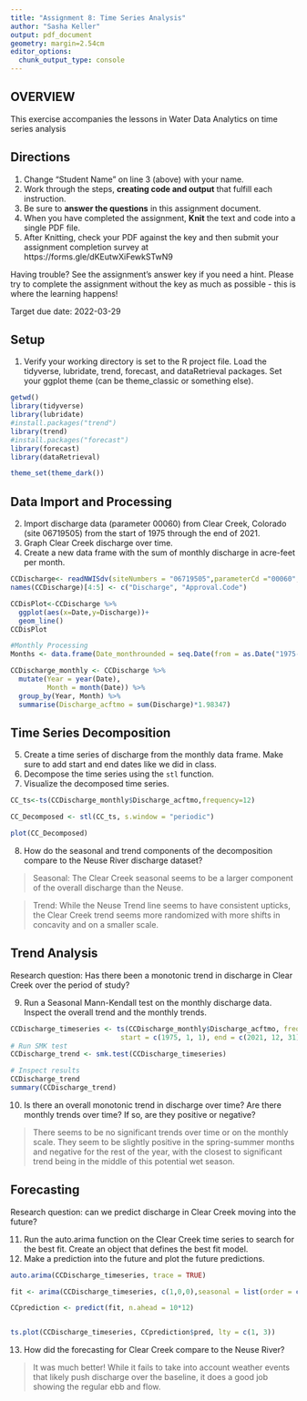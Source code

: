 ```yaml
---
title: "Assignment 8: Time Series Analysis"
author: "Sasha Keller"
output: pdf_document
geometry: margin=2.54cm
editor_options: 
  chunk_output_type: console
---
```


## OVERVIEW

This exercise accompanies the lessons in Water Data Analytics on time series analysis

## Directions
1. Change "Student Name" on line 3 (above) with your name.
2. Work through the steps, **creating code and output** that fulfill each instruction.
3. Be sure to **answer the questions** in this assignment document.
4. When you have completed the assignment, **Knit** the text and code into a single PDF file.
5. After Knitting, check your PDF against the key and then submit your assignment completion survey at https://forms.gle/dKEutwXiFewkSTwN9

Having trouble? See the assignment's answer key if you need a hint. Please try to complete the assignment without the key as much as possible - this is where the learning happens!

Target due date: 2022-03-29

## Setup

1. Verify your working directory is set to the R project file. Load the tidyverse, lubridate, trend, forecast, and dataRetrieval packages. Set your ggplot theme (can be theme_classic or something else).


```r
getwd()
library(tidyverse)
library(lubridate)
#install.packages("trend")
library(trend)
#install.packages("forecast")
library(forecast)
library(dataRetrieval)

theme_set(theme_dark())

```

## Data Import and Processing

2. Import discharge data (parameter 00060) from Clear Creek, Colorado (site 06719505) from the start of 1975 through the end of 2021.
3. Graph Clear Creek discharge over time. 
4. Create a new data frame with the sum of monthly discharge in acre-feet per month.

```r
CCDischarge<- readNWISdv(siteNumbers = "06719505",parameterCd ="00060",startDate = "1975-1-1",endDate = "2021-12-31")
names(CCDischarge)[4:5] <- c("Discharge", "Approval.Code")

CCDisPlot<-CCDischarge %>%
  ggplot(aes(x=Date,y=Discharge))+
  geom_line()
CCDisPlot

#Monthly Processing  
Months <- data.frame(Date_monthrounded = seq.Date(from = as.Date("1975-1-1"), to = as.Date("2021-12-31"), by = "month"))

CCDischarge_monthly <- CCDischarge %>%
  mutate(Year = year(Date),
         Month = month(Date)) %>%
  group_by(Year, Month) %>%
  summarise(Discharge_acftmo = sum(Discharge)*1.98347)
```


## Time Series Decomposition
5. Create a time series of discharge from the monthly data frame. Make sure to add start and end dates like we did in class.
6. Decompose the time series using the `stl` function.
7. Visualize the decomposed time series.

```r
CC_ts<-ts(CCDischarge_monthly$Discharge_acftmo,frequency=12)

CC_Decomposed <- stl(CC_ts, s.window = "periodic")

plot(CC_Decomposed)
```

8. How do the seasonal and trend components of the decomposition compare to the Neuse River discharge dataset? 

> Seasonal: The Clear Creek seasonal seems to be a larger component of the overall discharge than the Neuse.

> Trend: While the Neuse Trend line seems to have consistent upticks, the Clear Creek trend seems more randomized with more shifts in concavity and on a smaller scale.

## Trend Analysis
Research question: Has there been a monotonic trend in discharge in Clear Creek over the period of study?

9. Run a Seasonal Mann-Kendall test on the monthly discharge data. Inspect the overall trend and the monthly trends. 

```r
CCDischarge_timeseries <- ts(CCDischarge_monthly$Discharge_acftmo, frequency = 12,
                           start = c(1975, 1, 1), end = c(2021, 12, 31))
# Run SMK test
CCDischarge_trend <- smk.test(CCDischarge_timeseries)

# Inspect results
CCDischarge_trend
summary(CCDischarge_trend)
```

10. Is there an overall monotonic trend in discharge over time? Are there monthly trends over time? If so, are they positive or negative?

> There seems to be no significant trends over time or on the monthly scale. They seem to be slightly positive in the spring-summer months and negative for the rest of the year, with the closest to significant trend being in the middle of this potential wet season.


## Forecasting
Research question: can we predict discharge in Clear Creek moving into the future?

11. Run the auto.arima function on the Clear Creek time series to search for the best fit. Create an object that defines the best fit model. 
12. Make a prediction into the future and plot the future predictions. 

```r
auto.arima(CCDischarge_timeseries, trace = TRUE)

fit <- arima(CCDischarge_timeseries, c(1,0,0),seasonal = list(order = c(1,1,0), period = 12))

CCprediction <- predict(fit, n.ahead = 10*12)


ts.plot(CCDischarge_timeseries, CCprediction$pred, lty = c(1, 3))
```

13. How did the forecasting for Clear Creek compare to the Neuse River?

> It was much better! While it fails to take into account weather events that likely push discharge over the baseline, it does a good job showing the regular ebb and flow.